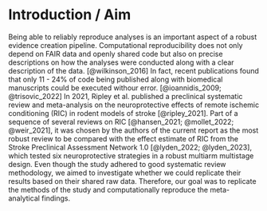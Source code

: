 # Introduction / Aim

<!--Introduce the study and describe which part(s) you are trying to replicate / reproduce and any relevant background information.-->

Being able to reliably reproduce analyses is an important aspect of a robust evidence creation pipeline. Computational reproducibility does not only depend on FAIR data and openly shared code but also on precise descriptions on how the analyses were conducted along with a clear description of the data. [@wilkinson_2016] In fact, recent publications found that only 11 - 24% of code being published along with biomedical manuscripts could be executed withour error. [@ioannidis_2009; @trisovic_2022]
In 2021, Ripley et al. published a preclinical systematic review and meta-analysis on the neuroprotective effects of remote ischemic conditioning (RIC) in rodent models of stroke [@ripley_2021]. Part of a sequence of several reviews on RIC [@hansen_2021; @mollet_2022; @weir_2021], it was chosen by the authors of the current report as the most robust review to be compared with the effect estimate of RIC from the Stroke Preclinical Assessment Network 1.0 [@lyden_2022; @lyden_2023], which tested six neuroprotective strategies in a robust multiarm multistage design. Even though the study adhered to good systematic review methodology, we aimed to investigate whether we could replicate their results based on their shared raw data. Therefore, our goal was to replicate the methods of the study and computationally reproduce the meta-analytical findings.
